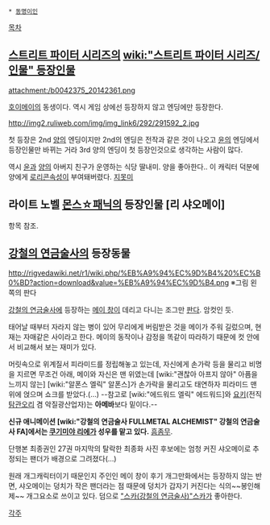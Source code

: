  * [[동명이인]]

[[목차]]
== [[스트리트 파이터 시리즈]]의 [[wiki:"스트리트 파이터 시리즈/인물" 등장인물]] ==
attachment:/b0042375_20142361.png

[[호이메이]]의 동생이다. 역시 게임 상에선 등장하지 않고 엔딩에만 등장한다. 

http://img2.ruliweb.com/img/img_link6/292/291592_2.jpg

첫 등장은 2nd [[양]]의 엔딩이지만 2nd의 엔딩은 전작과 같은 것이 나오고 [[윤]]의 엔딩에서 등장인물만 바뀌는 거라 3rd 양의 엔딩이 첫 등장인것으로 생각하는 사람이 많다.

역시 [[윤]]과 [[양]]의 아버지 친구가 운영하는 식당 딸내미. 양을 좋아한다.. 
이 캐릭터 덕분에 양에게 [[로리콘]]속성이 부여돼버렸다. [[지못미]]

== 라이트 노벨 [[몬스☆패닉]]의 등장인물 [리 샤오메이] ==
항목 참조. 

== [[강철의 연금술사]]의 등장동물 ==
http://rigvedawiki.net/r1/wiki.php/%EB%A9%94%EC%9D%B4%20%EC%B0%BD?action=download&value=%EB%A9%94%EC%9D%B4.png
※그림 왼쪽의 판다

[[강철의 연금술사]]에 등장하는 [[메이 창]]이 데리고 다니는 조그만 [[판다]]. 암컷인 듯.

태어날 때부터 자라지 않는 병이 있어 무리에게 버림받은 것을 메이가 주워 길렀으며, 현재는 자매같은 사이라고 한다. 메이의 동작이나 감정을 똑같이 따라하기 때문에 컷 안에서 비교해서 보는 재미가 있다.

머릿속으로 위계질서 피라미드를 정립해놓고 있는데, 자신에게 손가락 등을 물리고 비명을 지르면 무조건 아래, 메이와 자신은 맨 위였는데 [wiki:"괜찮아 아프지 않아" 아픔을 느끼지 않는] [wiki:"알폰스 엘릭" 알폰스]가 손가락을 물리고도 태연하자 피라미드 맨 위에 얹으며 쇼크를 받았다.(…) --참고로 [wiki:"에드워드 엘릭" 에드워드]와 [[요키]](전직 [[탐관오리]] 겸 악질광산업자)는 '''아메바'''보다 밑이다.--

'''신규 애니메이션 [wiki:"강철의 연금술사 FULLMETAL ALCHEMIST" 강철의 연금술사 FA]에서는 [[쿠기미야 리에]]가 성우를 맡고 있다.''' [[흠좀무]].

단행본 최종권인 27권 마지막의 탈락한 최종화 사진 후보에는 엄청 커진 샤오메이로 추정되는 팬더가 배경으로 그려졌다(…)

원래 개그캐릭터이기 때문인지 주인인 메이 창이 후기 개그만화에서는 등장하지 않는 반면, 샤오메이는 덩치가 작은 팬더라는 점 때문에 덩치가 갑자기 커진다는 식의~~봉인해제~~ 개그요소로 쓰이고 있다. 덤으로 [["스카(강철의 연금술사)"스카]]가 좋아한다.

[[각주]]
